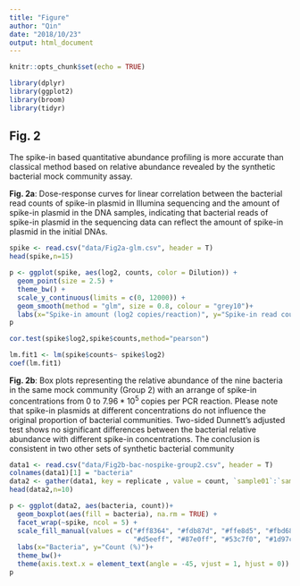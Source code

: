 ```yaml
---
title: "Figure"
author: "Qin"
date: "2018/10/23"
output: html_document
---
```


```r
knitr::opts_chunk$set(echo = TRUE)
```

```r
library(dplyr)
library(ggplot2)
library(broom)
library(tidyr)

```

## Fig. 2

The spike-in based quantitative abundance profiling is more accurate than classical method based on relative abundance revealed by the synthetic bacterial mock community assay.

**Fig. 2a**: Dose-response curves for linear correlation between the bacterial read counts of spike-in plasmid in Illumina sequencing and the amount of spike-in plasmid in the DNA samples, indicating that bacterial reads of spike-in plasmid in the sequencing data can reflect the amount of spike-in plasmid in the initial DNAs. 

```r
spike <- read.csv("data/Fig2a-glm.csv", header = T)
head(spike,n=15)

p <- ggplot(spike, aes(log2, counts, color = Dilution)) +
  geom_point(size = 2.5) +
  theme_bw() +
  scale_y_continuous(limits = c(0, 12000)) +
  geom_smooth(method = "glm", size = 0.8, colour = "grey10")+
  labs(x="Spike-in amount (log2 copies/reaction)", y="Spike-in read counts") 
p

cor.test(spike$log2,spike$counts,method="pearson")

lm.fit1 <- lm(spike$counts~ spike$log2)
coef(lm.fit1)
```

**Fig. 2b**: Box plots representing the relative abundance of the nine bacteria in the same mock community (Group 2) with an arrange of spike-in concentrations from 0 to $7.96*10^5$ copies per PCR reaction. Please note that spike-in plasmids at different concentrations do not influence the original proportion of bacterial communities. Two-sided Dunnett’s adjusted test shows no significant differences between the bacterial relative abundance with different spike-in concentrations. The conclusion is consistent in two other sets of synthetic bacterial community

```r
data1 <- read.csv("data/Fig2b-bac-nospike-group2.csv", header = T)
colnames(data1)[1] = "bacteria"
data2 <- gather(data1, key = replicate , value = count, `sample01`:`sample05`)
head(data2,n=10)

p <- ggplot(data2, aes(bacteria, count))+
  geom_boxplot(aes(fill = bacteria), na.rm = TRUE) +
  facet_wrap(~spike, ncol = 5) +
  scale_fill_manual(values = c("#ff8364", "#fdb87d", "#ffe8d5", "#fbd685","#7fa99b", 
                               "#d5eeff", "#87e0ff", "#53c7f0", "#1d97c1"))+
  labs(x="Bacteria", y="Count (%)")+
  theme_bw()+
  theme(axis.text.x = element_text(angle = -45, vjust = 1, hjust = 0)) 
p
```



